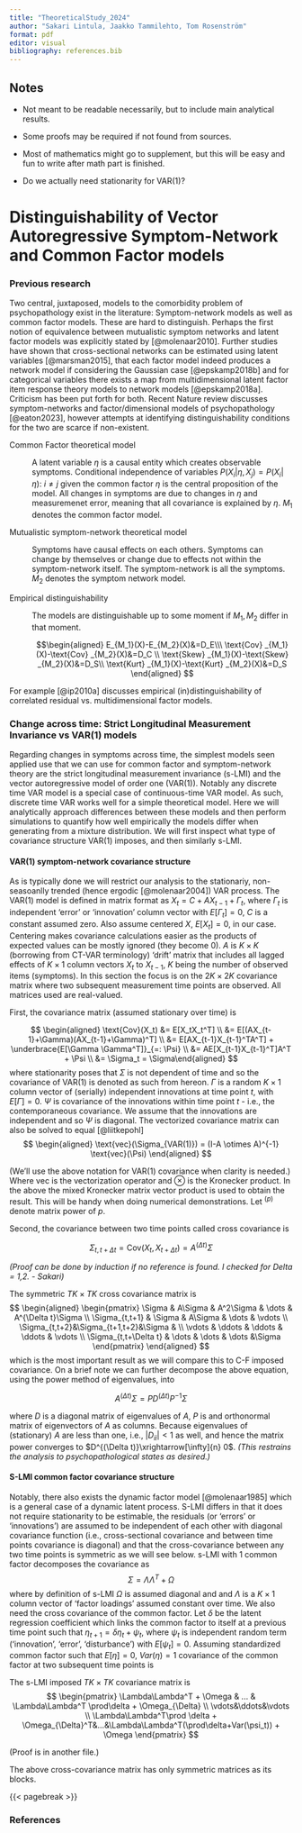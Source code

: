 ```yaml
---
title: "TheoreticalStudy_2024"
author: "Sakari Lintula, Jaakko Tammilehto, Tom Rosenström"
format: pdf
editor: visual
bibliography: references.bib
---
```


## Notes

-   Not meant to be readable necessarily, but to include main analytical results.

-   Some proofs may be required if not found from sources.

-   Most of mathematics might go to supplement, but this will be easy and fun to write after math part is finished.

-   Do we actually need stationarity for VAR(1)?

# Distinguishability of Vector Autoregressive Symptom-Network and Common Factor models

### Previous research

Two central, juxtaposed, models to the comorbidity problem of psychopathology exist in the literature: Symptom-network models as well as common factor models. These are hard to distinguish. Perhaps the first notion of equivalence between mutualistic symptom networks and latent factor models was explicitly stated by [@molenaar2010]. Further studies have shown that cross-sectional networks can be estimated using latent variables [@marsman2015], that each factor model indeed produces a network model if considering the Gaussian case [@epskamp2018b] and for categorical variables there exists a map from multidimensional latent factor item response theory models to network models [@epskamp2018a]. Criticism has been put forth for both. Recent Nature review discusses symptom-networks and factor/dimensional models of psychopathology [@eaton2023], however attempts at identifying distinguishability conditions for the two are scarce if non-existent.

Common Factor theoretical model

:   A latent variable $\eta$ is a causal entity which creates observable symptoms. Conditional independence of variables $P(X_i|\eta,X_j)=P(X_i|\eta):\:i\ne j$ given the common factor $\eta$ is the central proposition of the model. All changes in symptoms are due to changes in $\eta$ and measuremenet error, meaning that all covariance is explained by $\eta$. $M_1$ denotes the common factor model.

Mutualistic symptom-network theoretical model

:   Symptoms have causal effects on each others. Symptoms can change by themselves or change due to effects not within the symptom-network itself. The symptom-network is all the symptoms. $M_2$ denotes the symptom network model.

Empirical distinguishability

:   The models are distinguishable up to some moment if $M_1,M_2$ differ in that moment.

    $$\begin{aligned} E_{M_1}(X)-E_{M_2}(X)&=D_E\\\   \text{Cov} _{M_1}(X)-\text{Cov} _{M_2}(X)&=D_C  \\   \text{Skew} _{M_1}(X)-\text{Skew} _{M_2}(X)&=D_S\\   \text{Kurt} _{M_1}(X)-\text{Kurt} _{M_2}(X)&=D_S   \end{aligned}  $$

For example [@ip2010a] discusses empirical (in)distinguishability of correlated residual vs. multidimensional factor models.

### Change across time: Strict Longitudinal Measurement Invariance vs VAR(1) models

Regarding changes in symptoms across time, the simplest models seen applied use that we can use for common factor and symptom-network theory are the strict longitudinal measurement invariance (s-LMI) and the vector autoregressive model of order one (VAR(1)). Notably any discrete time VAR model is a special case of continuous-time VAR model. As such, discrete time VAR works well for a simple theoretical model. Here we will analytically approach differences between these models and then perform simulations to quantify how well empirically the models differ when generating from a mixture distribution. We will first inspect what type of covariance structure VAR(1) imposes, and then similarly s-LMI.

#### VAR(1) symptom-network covariance structure

As is typically done we will restrict our analysis to the stationariy, non-seasoanlly trended (hence ergodic [@molenaar2004]) VAR process. The VAR(1) model is defined in matrix format as $X_{t}=C+AX_{t-1}+\Gamma_t$, where $\Gamma_t$ is independent 'error' or 'innovation' column vector with $E[\Gamma_t]=0$, $C$ is a constant assumed zero. Also assume centered $X$, $E[X_t]=0$, in our case. Centering makes covariance calculations easier as the products of expected values can be mostly ignored (they become 0). $A$ is $K \times K$ (borrowing from CT-VAR terminology) 'drift' matrix that includes all lagged effects of $K\times1$ column vectors $X_t$ to $X_{t-1}$, $K$ being the number of observed items (symptoms). In this section the focus is on the $2K\times2K$ covariance matrix where two subsequent measurement time points are observed. All matrices used are real-valued.

First, the covariance matrix (assumed stationary over time) is

$$ \begin{aligned} \text{Cov}(X_t) &= E[X_tX_t^T] \\ &= E[(AX_{t-1}+\Gamma)(AX_{t-1}+\Gamma)^T] \\ &= E[AX_{t-1}X_{t-1}^TA^T] + \underbrace{E[\Gamma \Gamma^T]}_{=: \Psi} \\ &= AE[X_{t-1}X_{t-1}^T]A^T + \Psi \\ &= \Sigma_t = \Sigma\end{aligned} $$where stationarity poses that $\Sigma$ is not dependent of time and so the covariance of VAR(1) is denoted as such from hereon. $\Gamma$ is a random $K\times1$ column vector of (serially) independent innovations at time point $t$, with $E[\Gamma]=0$. $\Psi$ is covariance of the innovations within time point $t$ - i.e., the contemporaneous covariance. We assume that the innovations are independent and so $\Psi$ is diagonal. The vectorized covariance matrix can also be solved to equal [@liitkepohl]\
$$ \begin{aligned} \text{vec}(\Sigma_{VAR(1)}) = (I-A \otimes A)^{-1} \text{vec}(\Psi) \end{aligned} $$

(We'll use the above notation for VAR(1) covariance when clarity is needed.) Where vec is the vectorization operator and $\otimes$ is the Kronecker product. In the above the mixed Kronecker matrix vector product is used to obtain the result. This will be handy when doing numerical demonstrations. Let $^{(p)}$ denote matrix power of $p$.

Second, the covariance between two time points called cross covariance is

$$ \Sigma_{t,t+\Delta t}=\text{Cov}(X_t, X_{t+\Delta t}) = A^{(\Delta t)}\Sigma $$

*(Proof can be done by induction if no reference is found. I checked for Delta = 1,2. - Sakari)*

The symmetric $TK\times TK$ cross covariance matrix is $$
\begin{aligned}
\begin{pmatrix}   
   \Sigma                 & A\Sigma &  A^2\Sigma    & \dots & A^{\Delta t}\Sigma
\\ \Sigma_{t,t+1}         & \Sigma  &  A\Sigma  & \dots  & \vdots
\\ \Sigma_{t,t+2}&\Sigma_{t+1,t+2}&\Sigma  &
\\  \vdots                & \ddots        & \ddots  & \ddots   & \vdots
\\ \Sigma_{t,t+\Delta t}  &   \dots      &  \dots   & \dots    &\Sigma
 \end{pmatrix} 
 \end{aligned}
$$which is the most important result as we will compare this to C-F imposed covariance. On a brief note we can further decompose the above equation, using the power method of eigenvalues, into

$$ A^{(\Delta t)}\Sigma=PD^{(\Delta t)}P^{-1}\Sigma $$

where $D$ is a diagonal matrix of eigenvalues of $A$, $P$ is and orthonormal matrix of eigenvectors of $A$ as columns. Because eigenvalues of (stationary) $A$ are less than one, i.e., $|D_{ii}|<1$ as well, and hence the matrix power converges to $D^{(\Delta t)}\xrightarrow[\infty]{n} 0$. *(This restrains the analysis to psychopathological states as desired.)*

#### S-LMI common factor covariance structure

Notably, there also exists the dynamic factor model [@molenaar1985] which is a general case of a dynamic latent process. S-LMI differs in that it does not require stationarity to be estimable, the residuals (or 'errors' or 'innovations') are assumed to be independent of each other with diagonal covariance function (i.e., cross-sectional covariance and between time points covariance is diagonal) and that the cross-covariance between any two time points is symmetric as we will see below. s-LMI with 1 common factor decomposes the covariance as $$\Sigma=\Lambda\Lambda^T+\Omega$$where by definition of s-LMI $\Omega$ is assumed diagonal and and $\Lambda$ is a $K\times1$ column vector of 'factor loadings' assumed constant over time. We also need the cross covariance of the common factor. Let $\delta$ be the latent regression coefficient which links the common factor to itself at a previous time point such that $\eta_{t+1}=\delta\eta_t+\psi_t$, where $\psi_t$ is independent random term ('innovation', 'error', 'disturbance') with $E[\psi_t]=0$. Assuming standardized common factor such that $E[\eta]=0,\:Var(\eta)=1$ covariance of the common factor at two subsequent time points is

The s-LMI imposed $TK\times TK$ covariance matrix is $$
\begin{pmatrix}
   \Lambda\Lambda^T + \Omega & ... &  \Lambda\Lambda^T \prod\delta + \Omega_{\Delta}
\\ \vdots&\ddots&\vdots
\\ \Lambda\Lambda^T\prod \delta + \Omega_{\Delta}^T&...&\Lambda\Lambda^T(\prod\delta+Var(\psi_t)) + \Omega
\end{pmatrix}
$$

(Proof is in another file.)

The above cross-covariance matrix has only symmetric matrices as its blocks.

{{< pagebreak >}}

### References

::: {#refs}
:::
